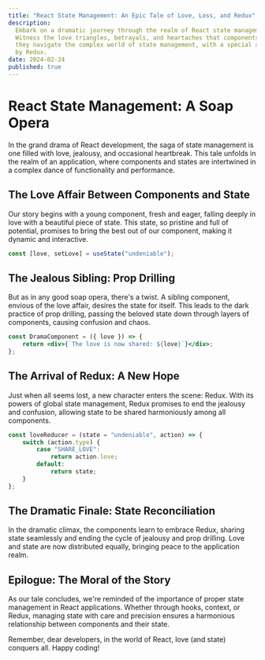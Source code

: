 ```yaml
---
title: "React State Management: An Epic Tale of Love, Loss, and Redux"
description:
  Embark on a dramatic journey through the realm of React state management.
  Witness the love triangles, betrayals, and heartaches that components face as
  they navigate the complex world of state management, with a special appearance
  by Redux.
date: 2024-02-24
published: true
---
```


# React State Management: A Soap Opera

In the grand drama of React development, the saga of state management is one
filled with love, jealousy, and occasional heartbreak. This tale unfolds in the
realm of an application, where components and states are intertwined in a
complex dance of functionality and performance.

## The Love Affair Between Components and State

Our story begins with a young component, fresh and eager, falling deeply in love
with a beautiful piece of state. This state, so pristine and full of potential,
promises to bring the best out of our component, making it dynamic and
interactive.

```jsx
const [love, setLove] = useState("undeniable");
```

## The Jealous Sibling: Prop Drilling

But as in any good soap opera, there's a twist. A sibling component, envious of
the love affair, desires the state for itself. This leads to the dark practice
of prop drilling, passing the beloved state down through layers of components,
causing confusion and chaos.

```jsx
const DramaComponent = ({ love }) => {
	return <div>{`The love is now shared: ${love}`}</div>;
};
```

## The Arrival of Redux: A New Hope

Just when all seems lost, a new character enters the scene: Redux. With its
powers of global state management, Redux promises to end the jealousy and
confusion, allowing state to be shared harmoniously among all components.

```jsx
const loveReducer = (state = "undeniable", action) => {
	switch (action.type) {
		case "SHARE_LOVE":
			return action.love;
		default:
			return state;
	}
};
```

## The Dramatic Finale: State Reconciliation

In the dramatic climax, the components learn to embrace Redux, sharing state
seamlessly and ending the cycle of jealousy and prop drilling. Love and state
are now distributed equally, bringing peace to the application realm.

## Epilogue: The Moral of the Story

As our tale concludes, we're reminded of the importance of proper state
management in React applications. Whether through hooks, context, or Redux,
managing state with care and precision ensures a harmonious relationship between
components and their state.

Remember, dear developers, in the world of React, love (and state) conquers all.
Happy coding!
